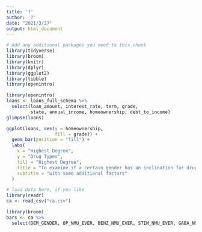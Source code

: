 ```yaml
---
title: '?'
author: '?'
date: "2021/3/27"
output: html_document
---
```

```r
# Add any additional packages you need to this chunk
library(tidyverse)
library(broom)
library(knitr)
library(dplyr)
library(ggplot2)
library(tibble)
library(openintro)
```


```r
library(openintro)
loans <- loans_full_schema %>%
  select(loan_amount, interest_rate, term, grade, 
         state, annual_income, homeownership, debt_to_income)
glimpse(loans)

ggplot(loans, aes(y = homeownership,
                  fill = grade)) +
  geom_bar(position = "fill") +
  labs(
    x = "Highest Degree",
    y = "Drug Types",
    fill = "Highest Degree",
    title = "To examine if a certain gender has an inclination for drug abuse",
    subtitle = "with some additional factors"
  )
```


```r
# load data here, if you like
library(readr)
ca <- read_csv("ca.csv")
```

```r
library(broom)
bars <- ca %>%
  select(DEM_GENDER, OP_NMU_EVER, BENZ_NMU_EVER, STIM_NMU_EVER, GABA_NMU_EVER,    ILL_USE, DAST_CAT)
  
```